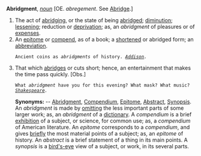 '''Abridgment''', ''[[noun (part of speech)|noun]]'' [OE. ''abregement''. See [[Abridge]].]

<ol>
<li>The act of [[abridging]], or the state of being [[abridged]]; [[diminution]]; [[lessening]]; reduction or [[deprivation]]; as, an ''abridgment'' of pleasures or of [[expenses]].

<li> An [[epitome]] or [[compend]], as of a book; a [[shortened]] or abridged form; an [[abbreviation]].

<code>Ancient coins as ''abridgments'' of history. ''[[Addison (source)|Addison]].''</code>

<li> That which [[abridges]] or cuts short; hence, an entertainment that makes the time pass quickly. [Obs.]

<code>What ''abridgment'' have you for this evening? What mask? What music? ''[[Shakespeare (source)|Shakespeare]].''</code>

'''Synonyms:''' -- [[Abridgment]], [[Compendium]], [[Epitome]], [[Abstract]], [[Synopsis]]. An ''abridgment'' is made by [[omitting]] the less important parts of some larger work; as, an ''abridgment'' of a [[dictionary]]. A ''compendium'' is a brief [[exhibition]] of a subject, or science, for common use; as, a ''compendium'' of American literature. An ''epitome'' corresponds to a ''compendium'', and gives [[briefly]] the most material points of a subject; as, an ''epitome'' of history. An ''abstract'' is a brief statement of a thing in its main points. A ''synopsis'' is a [[bird's-eye]] view of a subject, or work, in its several parts.
</ol>